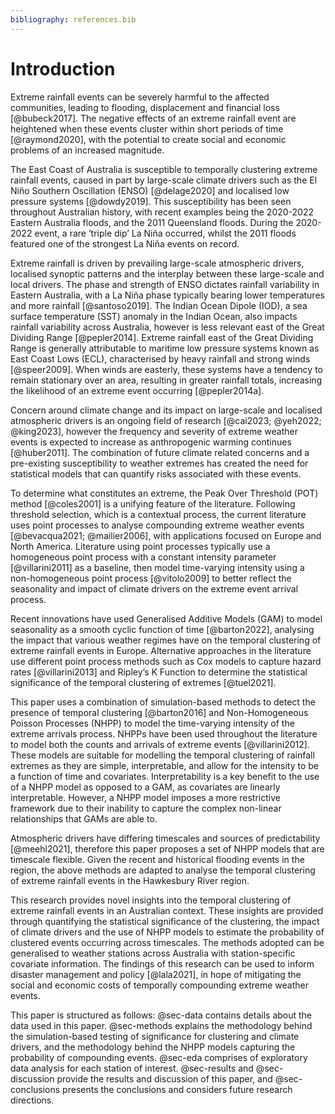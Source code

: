 ---
bibliography: references.bib
---

# Introduction {#sec-intro}

Extreme rainfall events can be severely harmful to the affected communities, leading to flooding, displacement and financial loss [@bubeck2017]. The negative effects of an extreme rainfall event are heightened when these events cluster within short periods of time [@raymond2020], with the potential to create social and economic problems of an increased magnitude.

The East Coast of Australia is susceptible to temporally clustering extreme rainfall events, caused in part by large-scale climate drivers such as the El Niño Southern Oscillation (ENSO) [@delage2020] and localised low pressure systems [@dowdy2019]. This susceptibility has been seen throughout Australian history, with recent examples being the 2020-2022 Eastern Australia floods, and the 2011 Queensland floods. During the 2020-2022 event, a rare 'triple dip' La Niña occurred, whilst the 2011 floods featured one of the strongest La Niña events on record.

Extreme rainfall is driven by prevailing large-scale atmospheric drivers, localised synoptic patterns and the interplay between these large-scale and local drivers. The phase and strength of ENSO dictates rainfall variability in Eastern Australia, with a La Niña phase typically bearing lower temperatures and more rainfall [@santoso2019]. The Indian Ocean Dipole (IOD), a sea surface temperature (SST) anomaly in the Indian Ocean, also impacts rainfall variability across Australia, however is less relevant east of the Great Dividing Range [@pepler2014]. Extreme rainfall east of the Great Dividing Range is generally attributable to maritime low pressure systems known as East Coast Lows (ECL), characterised by heavy rainfall and strong winds [@speer2009]. When winds are easterly, these systems have a tendency to remain stationary over an area, resulting in greater rainfall totals, increasing the likelihood of an extreme event occurring [@pepler2014a].

Concern around climate change and its impact on large-scale and localised atmospheric drivers is an ongoing field of research [@cai2023; @yeh2022; @king2023], however the frequency and severity of extreme weather events is expected to increase as anthropogenic warming continues [@huber2011]. The combination of future climate related concerns and a pre-existing susceptibility to weather extremes has created the need for statistical models that can quantify risks associated with these events.

To determine what constitutes an extreme, the Peak Over Threshold (POT) method [@coles2001] is a unifying feature of the literature. Following threshold selection, which is a contextual process, the current literature uses point processes to analyse compounding extreme weather events [@bevacqua2021; @mailier2006], with applications focused on Europe and North America. Literature using point processes typically use a homogeneous point process with a constant intensity parameter [@villarini2011] as a baseline, then model time-varying intensity using a non-homogeneous point process [@vitolo2009] to better reflect the seasonality and impact of climate drivers on the extreme event arrival process.

Recent innovations have used Generalised Additive Models (GAM) to model seasonality as a smooth cyclic function of time [@barton2022], analysing the impact that various weather regimes have on the temporal clustering of extreme rainfall events in Europe. Alternative approaches in the literature use different point process methods such as Cox models to capture hazard rates [@villarini2013] and Ripley's K Function to determine the statistical significance of the temporal clustering of extremes [@tuel2021].

This paper uses a combination of simulation-based methods to detect the presence of temporal clustering [@barton2016] and Non-Homogeneous Poisson Processes (NHPP) to model the time-varying intensity of the extreme arrivals process. NHPPs have been used throughout the literature to model both the counts and arrivals of extreme events [@villarini2012]. These models are suitable for modelling the temporal clustering of rainfall extremes as they are simple, interpretable, and allow for the intensity to be a function of time and covariates. Interpretability is a key benefit to the use of a NHPP model as opposed to a GAM, as covariates are linearly interpretable. However, a NHPP model imposes a more restrictive framework due to their inability to capture the complex non-linear relationships that GAMs are able to.

Atmospheric drivers have differing timescales and sources of predictability [@meehl2021], therefore this paper proposes a set of NHPP models that are timescale flexible. Given the recent and historical flooding events in the region, the above methods are adapted to analyse the temporal clustering of extreme rainfall events in the Hawkesbury River region.

This research provides novel insights into the temporal clustering of extreme rainfall events in an Australian context. These insights are provided through quantifying the statistical significance of the clustering, the impact of climate drivers and the use of NHPP models to estimate the probability of clustered events occurring across timescales. The methods adopted can be generalised to weather stations across Australia with station-specific covariate information. The findings of this research can be used to inform disaster management and policy [@lala2021], in hope of mitigating the social and economic costs of temporally compounding extreme weather events.

This paper is structured as follows: @sec-data contains details about the data used in this paper. @sec-methods explains the methodology behind the simulation-based testing of significance for clustering and climate drivers, and the methodology behind the NHPP models capturing the probability of compounding events. @sec-eda comprises of exploratory data analysis for each station of interest. @sec-results and @sec-discussion provide the results and discussion of this paper, and @sec-conclusions presents the conclusions and considers future research directions.
